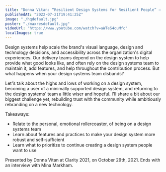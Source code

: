 ```yaml
---
title: "Donna Vitan: “Resilient Design Systems for Resilient People” — Clarity 2021"
publishedAt: "2022-07-21T19:41:25Z"
image: "./hqdefault.jpg"
poster: "./maxresdefault.jpg"
videoUrl: "https://www.youtube.com/watch?v=aWTeS4cuMfc"
localImages: true
---
```


Design systems help scale the brand's visual language, design and technology decisions, and accessibility across the organization's digital experiences. Our delivery teams depend on the design system to help provide what good looks like, and often rely on the design systems team to maintain it, add features, and help throughout the contribution process. But what happens when your design systems team disbands?

Let”s talk about the highs and lows of working on a design system, becoming a user of a minimally supported design system, and returning to the design systems' team a little wiser and hopeful. I'll share a bit about our biggest challenge yet, rebuilding trust with the community while ambitiously rebranding on a new technology.

Takeaways:

- Relate to the personal, emotional rollercoaster, of being on a design systems team
- Learn about features and practices to make your design system more robust and self-sufficient
- Learn what to prioritize to continue creating a design system people want to use

Presented by Donna Vitan at Clarity 2021, on October 29th, 2021. Ends with an interview with Mina Markham.
